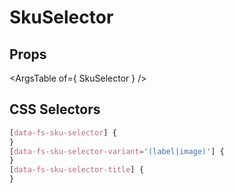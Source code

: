 

# SkuSelector

<Canvas>
  <Story id="molecules-skuselector--sku-selector" />
</Canvas>

## Props

<ArgsTable of={ SkuSelector } />

## CSS Selectors

```css
[data-fs-sku-selector] {
}
[data-fs-sku-selector-variant='(label|image)'] {
}
[data-fs-sku-selector-title] {
}
```
